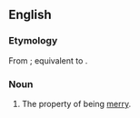 ==English==

===Etymology===
From {{inh|en|enm|merines}}; equivalent to {{suffix|en|merry|ness}}.

===Noun===
{{en-noun|-}}

# The property of being [[merry]].